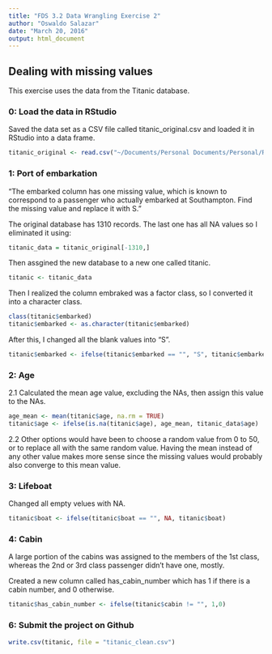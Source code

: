 ```yaml
---
title: "FDS 3.2 Data Wrangling Exercise 2"
author: "Oswaldo Salazar"
date: "March 20, 2016"
output: html_document
---
```


## Dealing with missing values

This exercise uses the data from the Titanic database.

### 0: Load the data in RStudio
Saved the data set as a CSV file called titanic_original.csv and loaded it in RStudio into a data frame.

```r
titanic_original <- read.csv("~/Documents/Personal Documents/Personal/R/3_2_FDS_Exercise/titanic_original.csv")
```

### 1: Port of embarkation

"The embarked column has one missing value, which is known to correspond to a passenger who actually embarked at Southampton. Find the missing value and replace it with S."

The original database has 1310 records. The last one has all NA values so I eliminated it using:

```r
titanic_data = titanic_original[-1310,]
```
 Then assgined the new database to a new one called titanic.
 
```r
titanic <- titanic_data
```
Then I realized the column embraked was a factor class, so I converted it into a character class.
```r
class(titanic$embarked)
titanic$embarked <- as.character(titanic$embarked)
```
After this, I changed all the blank values into "S".
```r
titanic$embarked <- ifelse(titanic$embarked == "", "S", titanic$embarked)
```

### 2: Age

2.1 Calculated the mean age value, excluding the NAs, then assign this value to the NAs.

```r
age_mean <- mean(titanic$age, na.rm = TRUE)
titanic$age <- ifelse(is.na(titanic$age), age_mean, titanic_data$age)
```

2.2 Other options would have been to choose a random value from 0 to 50, or to replace all with the same random value. Having the mean instead of any other value makes more sense since the missing values would probably also converge to this mean value.

### 3: Lifeboat

Changed all empty velues with NA.

```r
titanic$boat <- ifelse(titanic$boat == "", NA, titanic$boat)
```

### 4: Cabin

A large portion of the cabins was assigned to the members of the 1st class, whereas the 2nd or 3rd class passenger didn't have one, mostly.

Created a new column called has_cabin_number which has 1 if there is a cabin number, and 0 otherwise.

```r
titanic$has_cabin_number <- ifelse(titanic$cabin != "", 1,0)
```

### 6: Submit the project on Github

```r
write.csv(titanic, file = "titanic_clean.csv")
```
